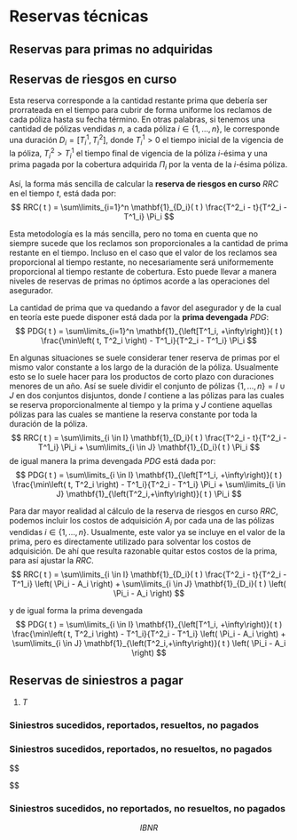 <!------------------------------------------------------------------------------------------------->
# Reservas técnicas

<!------------------------------------------------------------------------------------------------->
## Reservas para primas no adquiridas

<!------------------------------------------------------------------------------------------------->
## Reservas de riesgos en curso

Esta reserva corresponde a la cantidad restante prima que debería ser prorrateada en el tiempo para 
cubrir de forma uniforme los reclamos de cada póliza hasta su fecha término. En otras palabras, si 
tenemos una cantidad de pólizas vendidas $n$, a cada póliza $i \in \{1, \ldots, n \}$, le corresponde 
una duración $D_i = \left[ T^1_i,  T^2_i \right]$, donde $T^1_i > 0$ el tiempo inicial de la vigencia 
de la póliza, $T^2_i > T^1_i$ el tiempo final de vigencia de la póliza $i$-ésima y una prima pagada 
por la cobertura adquirida $\Pi_i$ por la venta de la $i$-ésima póliza. 

Así, la forma más sencilla de calcular la **reserva de riesgos en curso** $RRC$ en el tiempo $t$, 
está dada por:
$$
RRC( t ) = \sum\limits_{i=1}^n \mathbf{1}_{D_i}( t ) \frac{T^2_i - t}{T^2_i - T^1_i} \Pi_i 
$$

Esta metodología es la más sencilla, pero no toma en cuenta que no siempre sucede que los reclamos 
son proporcionales a la cantidad de prima restante en el tiempo. Incluso en el caso que el valor
de los reclamos sea proporcional al tiempo restante, no necesariamente será uniformemente 
proporcional al tiempo restante de cobertura. Esto puede llevar a manera niveles de reservas de 
primas no óptimos acorde a las operaciones del asegurador.

La cantidad de prima que va quedando a favor del asegurador y de la cual en teoría este puede 
disponer está dada por la **prima devengada** $PDG$:
$$
PDG( t ) = \sum\limits_{i=1}^n \mathbf{1}_{\left[T^1_i, +\infty\right)}( t ) 
\frac{\min\left( t, T^2_i \right) - T^1_i}{T^2_i - T^1_i} \Pi_i 
$$

En algunas situaciones se suele considerar tener reserva de primas por el mismo valor constante 
a los largo de la duración de la póliza. Usualmente esto se lo suele hacer para los productos de 
corto plazo con duraciones menores de un año. Así se suele dividir el conjunto de pólizas 
$\{1,\ldots,n\} = I \cup J$ en dos conjuntos disjuntos, donde $I$ contiene a las pólizas para las 
cuales se reserva proporcionalmente al tiempo y la prima y $J$ contiene aquellas pólizas para las 
cuales se mantiene la reserva constante por toda la duración de la póliza.
$$
RRC( t ) = \sum\limits_{i \in I} \mathbf{1}_{D_i}( t ) \frac{T^2_i - t}{T^2_i - T^1_i} \Pi_i 
+ \sum\limits_{i \in J} \mathbf{1}_{D_i}( t ) \Pi_i 
$$
de igual manera la prima devengada $PDG$ está dada por:
$$
PDG( t ) = \sum\limits_{i \in I} \mathbf{1}_{\left[T^1_i, +\infty\right)}( t ) 
\frac{\min\left( t, T^2_i \right) - T^1_i}{T^2_i - T^1_i} \Pi_i 
+ \sum\limits_{i \in J} \mathbf{1}_{\left(T^2_i,+\infty\right)}( t ) \Pi_i 
$$

Para dar mayor realidad al cálculo de la reserva de riesgos en curso $RRC$, podemos incluir los
costos de adquisición $A_i$ por cada una de las pólizas vendidas $i \in \{1, \ldots, n \}$. 
Usualmente, este valor ya se incluye en el valor de la prima, pero es directamente utilizado para 
solventar los costos de adquisición. De ahí que resulta razonable quitar estos costos de la prima, 
para así ajustar la $RRC$.
$$
RRC( t ) = \sum\limits_{i \in I} \mathbf{1}_{D_i}( t ) \frac{T^2_i - t}{T^2_i - T^1_i} \left( \Pi_i - A_i \right)
+ \sum\limits_{i \in J} \mathbf{1}_{D_i}( t ) \left( \Pi_i - A_i \right)
$$

y de igual forma la prima devengada
$$
PDG( t ) = \sum\limits_{i \in I} \mathbf{1}_{\left[T^1_i, +\infty\right)}( t ) 
\frac{\min\left( t, T^2_i \right) - T^1_i}{T^2_i - T^1_i} \left( \Pi_i - A_i \right)
+ \sum\limits_{i \in J} \mathbf{1}_{\left(T^2_i,+\infty\right)}( t ) \left( \Pi_i - A_i \right)
$$

<!------------------------------------------------------------------------------------------------->
## Reservas de siniestros a pagar

1. $T$

<!------------------------------------------------------------------------------------------------->
### Siniestros sucedidos, reportados, resueltos, no pagados
  
<!------------------------------------------------------------------------------------------------->
### Siniestros sucedidos, reportados, no resueltos, no pagados
$$

$$
  
<!------------------------------------------------------------------------------------------------->
### Siniestros sucedidos, no reportados, no resueltos, no pagados

$$
IBNR
$$

